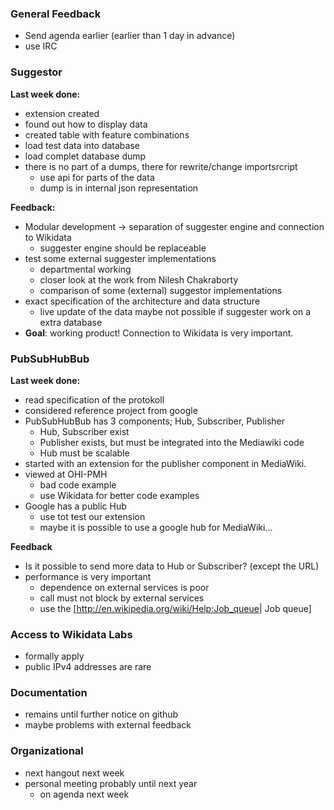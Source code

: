 ===General Feedback===
* Send agenda earlier (earlier than 1 day in advance)
* use IRC

=== Suggestor ===
'''Last week done:'''
* extension created
* found out how to display data
* created table with feature combinations
* load test data into database
* load complet database dump
* there is no part of a dumps, there for rewrite/change importsrcript
** use api for parts of the data
** dump is in internal json representation

'''Feedback:'''  
* Modular development -> separation of suggester engine and connection to Wikidata
** suggester engine should be replaceable
* test some external suggester implementations
** departmental working
** closer look at the work from Nilesh Chakraborty
** comparison of some (external) suggestor implementations
* exact specification of the architecture and data structure
** live update of the data maybe not possible if suggester work on a extra database
* '''Goal''': working product! Connection to Wikidata is very important.

=== PubSubHubBub ===
'''Last week done:'''
* read specification of the protokoll
* considered reference project from google
* PubSubHubBub has 3 components; Hub, Subscriber, Publisher
** Hub, Subscriber exist
** Publisher exists, but must be integrated into the Mediawiki code
** Hub must be scalable
* started with an extension for the publisher component in MediaWiki.
* viewed at OHI-PMH
** bad code example
** use Wikidata for better code examples
* Google has a public Hub
** use tot test our extension
** maybe it is possible to use a google hub for MediaWiki...

'''Feedback'''
* Is it possible to send more data to Hub or Subscriber? (except the URL)
* performance is very important
** dependence on external services is poor
** call must not block by external services
** use the [http://en.wikipedia.org/wiki/Help:Job_queue| Job queue]

=== Access to Wikidata Labs ===
* formally apply
* public IPv4 addresses are rare


=== Documentation ===
* remains until further notice on github
* maybe problems with external feedback

=== Organizational ===
* next hangout next week
* personal meeting probably until next year 
** on agenda next week
